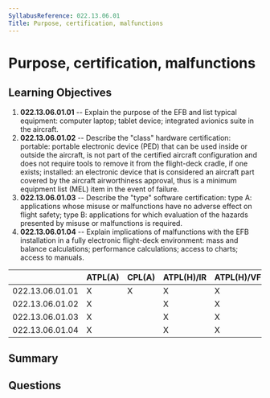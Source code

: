 ```yaml
---
SyllabusReference: 022.13.06.01
Title: Purpose, certification, malfunctions
---
```


# Purpose, certification, malfunctions

## Learning Objectives

1.  **022.13.06.01.01** -- Explain the purpose of the EFB and list typical
    equipment: computer laptop; tablet device; integrated avionics suite in the
    aircraft.
2.  **022.13.06.01.02** -- Describe the "class" hardware certification: portable:
    portable electronic device (PED) that can be used inside or outside the
    aircraft, is not part of the certified aircraft configuration and does not
    require tools to remove it from the flight-deck cradle, if one exists;
    installed: an electronic device that is considered an aircraft part covered
    by the aircraft airworthiness approval, thus is a minimum equipment list
    (MEL) item in the event of failure.
3.  **022.13.06.01.03** -- Describe the "type" software certification: type A:
    applications whose misuse or malfunctions have no adverse effect on flight
    safety; type B: applications for which evaluation of the hazards presented by
    misuse or malfunctions is required.
4.  **022.13.06.01.04** -- Explain implications of malfunctions with the EFB
    installation in a fully electronic flight-deck environment: mass and balance
    calculations; performance calculations; access to charts; access to manuals.

|                 | ATPL(A) | CPL(A) | ATPL(H)/IR | ATPL(H)/VFR | CPL(H) | IR | CBIR(A) |
| --------------- | ------- | ------ | ---------- | ----------- | ------ | -- | ------- |
| 022.13.06.01.01 | X       | X      | X          | X           | X      | X  |         |
| 022.13.06.01.02 | X       |        | X          | X           |        |    |         |
| 022.13.06.01.03 | X       |        | X          | X           |        |    |         |
| 022.13.06.01.04 | X       |        | X          | X           |        |    |         |

## Summary

## Questions
